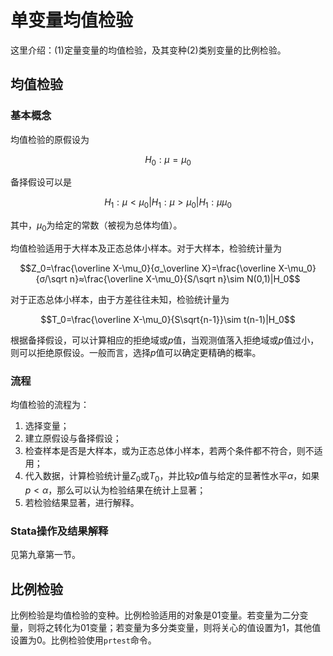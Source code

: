 # 单变量均值检验

这里介绍：(1)定量变量的均值检验，及其变种(2)类别变量的比例检验。

## 均值检验

### 基本概念 {#均值检验基本概念}

均值检验的原假设为

$$H_0: \mu=\mu_0$$

备择假设可以是

$$H_1: \mu < \mu_0 | H_1: \mu > \mu_0 | H_1: \mu\mu_0$$

其中，$\mu_0$为给定的常数（被视为总体均值）。

均值检验适用于大样本及正态总体小样本。对于大样本，检验统计量为

$$Z_0=\frac{\overline X-\mu_0}{σ_\overline X}=\frac{\overline X-\mu_0}{σ/\sqrt n}≈\frac{\overline X-\mu_0}{S/\sqrt n}\sim N(0,1)|H_0$$

对于正态总体小样本，由于方差往往未知，检验统计量为

$$T_0=\frac{\overline X-\mu_0}{S\sqrt{n-1}}\sim t(n-1)|H_0$$

根据备择假设，可以计算相应的拒绝域或$p$值，当观测值落入拒绝域或$p$值过小，则可以拒绝原假设。一般而言，选择$p$值可以确定更精确的概率。

### 流程 {#均值检验流程}

均值检验的流程为：

1.  选择变量；
2.  建立原假设与备择假设；
3.  检查样本是否是大样本，或为正态总体小样本，若两个条件都不符合，则不适用；
4.  代入数据，计算检验统计量$Z_0$或$T_0$，并比较$p$值与给定的显著性水平$\alpha$，如果$p<\alpha$，那么可以认为检验结果在统计上显著；
5.  若检验结果显著，进行解释。

### Stata操作及结果解释 {#均值检验Stata操作及结果解释}

见第九章第一节。

## 比例检验

比例检验是均值检验的变种。比例检验适用的对象是01变量。若变量为二分变量，则将之转化为01变量；若变量为多分类变量，则将关心的值设置为1，其他值设置为0。比例检验使用`prtest`命令。
